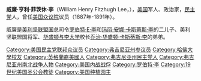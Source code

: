 {{Unreferenced |time=2010-09-26T15:49:07+00:00 }}
{{Infobox military person
| name = 威廉·亨利·菲茨休·李<br/>William Henry Fitzhugh Lee
| image = [[File:WHF_Lee_LOC.jpg|200px]]
| caption = 
| born = {{birth date|1837|5|31|mf=y}}
| placeofbirth =[[弗吉尼亚州|弗吉尼亚州]][[阿灵顿宫|阿灵顿宫]]
| died ={{death date and age|1891|10|15|1837|5|31|mf=y}}
| placeofdeath = [[弗吉尼亚州|弗吉尼亚州]][[亚历山德里亚_(弗吉尼亚州)|亚历山德里亚]]
| burial_place = 
| party = [[美国民主党|民主党]]
| spouse =夏洛特·威克姆<br/>玛丽·塔布·博林
| children =
| religion = 
| residence= 
| allegiance     =
| branch         = 联盟国陆军
| serviceyears   = 
| rank           = 陆军少将
| commands       =
| unit           = 
| battles        = [[美国南北战争|美国南北战争]]
| awards         = 
| alma_mater= [[哈佛大学|哈佛大学]]
}}
'''威廉·亨利·菲茨休·李'''（William Henry Fitzhugh Lee，{{bd|1837年|5月31日|1891年|10月15日|L}}），[[美国|美国]]军人、政治家，[[美国民主党|民主党]]人，曾任[[美国众议院|美国众议院]]议员（1887年-1891年）。

威廉是[[美利坚联盟国|美利坚联盟国]]总司令[[罗伯特·E·李|罗伯特·E·李]]和[[玛丽·安娜·卡斯蒂斯·李|玛丽·安娜·卡斯蒂斯·李]]的二儿子、美利坚联盟国将军、[[华盛顿与李大学|华盛顿与李大学]]校长[[乔治·华盛顿·卡斯蒂斯·李|乔治·华盛顿·卡斯蒂斯·李]]的弟弟。

{{Authority control}}
{{US-mil-bio-stub}}

{{DEFAULTSORT: Lee, William}}
[[Category:美国民主党联邦众议员|Category:美国民主党联邦众议员]]
[[Category:弗吉尼亚州参议员|Category:弗吉尼亚州参议员]]
[[Category:哈佛大學校友|Category:哈佛大學校友]]
[[Category:英格蘭裔美國人|Category:英格蘭裔美國人]]
[[Category:弗吉尼亚州民主党人|Category:弗吉尼亚州民主党人]]
[[Category:弗吉尼亚州南北战争人物|Category:弗吉尼亚州南北战争人物]]
[[Category:美国内战战俘|Category:美国内战战俘]]
[[Category:罗伯特·李|Category:罗伯特·李]]
[[Category:19世纪美国圣公会教徒|Category:19世纪美国圣公会教徒]]
[[Category:美国种植园主|Category:美国种植园主]]